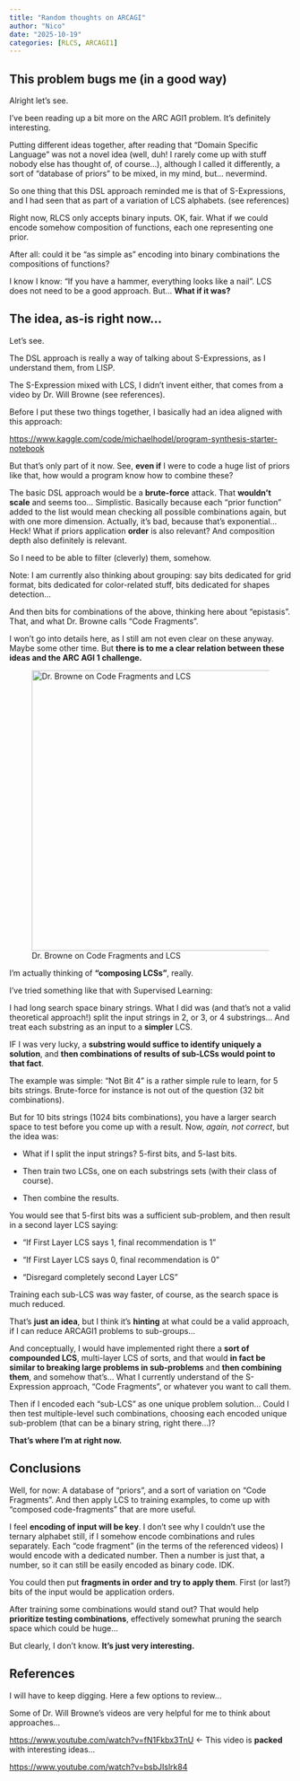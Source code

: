 ```yaml
---
title: "Random thoughts on ARCAGI"
author: "Nico"
date: "2025-10-19"
categories: [RLCS, ARCAGI1]
---
```


## This problem bugs me (in a good way)

Alright let's see.

I've been reading up a bit more on the ARC AGI1 problem. It's definitely interesting.

Putting different ideas together, after reading that "Domain Specific Language" was not a novel idea (well, duh! I rarely come up with stuff nobody else has thought of, of course...), although I called it differently, a sort of "database of priors" to be mixed, in my mind, but... nevermind.

So one thing that this DSL approach reminded me is that of S-Expressions, and I had seen that as part of a variation of LCS alphabets. (see references)

Right now, RLCS only accepts binary inputs. OK, fair. What if we could encode somehow composition of functions, each one representing one prior.

After all: could it be "as simple as" encoding into binary combinations the compositions of functions?

I know I know: "If you have a hammer, everything looks like a nail". LCS does not need to be a good approach. But... **What if it was?**

## The idea, as-is right now...

Let's see.

The DSL approach is really a way of talking about S-Expressions, as I understand them, from LISP.

The S-Expression mixed with LCS, I didn't invent either, that comes from a video by Dr. Will Browne (see references).

Before I put these two things together, I basically had an idea aligned with this approach:

<https://www.kaggle.com/code/michaelhodel/program-synthesis-starter-notebook>

But that's only part of it now. See, **even if** I were to code a huge list of priors like that, how would a program know how to combine these?

The basic DSL approach would be a **brute-force** attack. That **wouldn't scale** and seems too... Simplistic. Basically because each "prior function" added to the list would mean checking all possible combinations again, but with one more dimension. Actually, it's bad, because that's exponential... Heck! What if priors application **order** is also relevant? And composition depth also definitely is relevant.

So I need to be able to filter (cleverly) them, somehow.

Note: I am currently also thinking about grouping: say bits dedicated for grid format, bits dedicated for color-related stuff, bits dedicated for shapes detection...

And then bits for combinations of the above, thinking here about "epistasis". That, and what Dr. Browne calls "Code Fragments".

I won't go into details here, as I still am not even clear on these anyway. Maybe some other time. But **there is to me a clear relation between these ideas and the ARC AGI 1 challenge.**

![Dr. Browne on Code Fragments and LCS](Video_Intro_CodeFragments.png){width="500"}

I'm actually thinking of **"composing LCSs"**, really.

I've tried something like that with Supervised Learning:

I had long search space binary strings. What I did was (and that's not a valid theoretical approach!) split the input strings in 2, or 3, or 4 substrings... And treat each substring as an input to a **simpler** LCS.

IF I was very lucky, a **substring would suffice to identify uniquely a solution**, and **then combinations of results of sub-LCSs would point to that fact**.

The example was simple: "Not Bit 4" is a rather simple rule to learn, for 5 bits strings. Brute-force for instance is not out of the question (32 bit combinations).

But for 10 bits strings (1024 bits combinations), you have a larger search space to test before you come up with a result. Now, *again, not correct*, but the idea was:

-   What if I split the input strings? 5-first bits, and 5-last bits.

-   Then train two LCSs, one on each substrings sets (with their class of course).

-   Then combine the results.

You would see that 5-first bits was a sufficient sub-problem, and then result in a second layer LCS saying:

-   "If First Layer LCS says 1, final recommendation is 1"

-   "If First Layer LCS says 0, final recommendation is 0"

-   "Disregard completely second Layer LCS"

Training each sub-LCS was way faster, of course, as the search space is much reduced.

That's **just an idea**, but I think it's **hinting** at what could be a valid approach, if I can reduce ARCAGI1 problems to sub-groups...

And conceptually, I would have implemented right there a **sort of compounded LCS**, multi-layer LCS of sorts, and that would **in fact be similar to breaking large problems in sub-problems** and **then combining them**, and somehow that's... What I currently understand of the S-Expression approach, "Code Fragments", or whatever you want to call them.

Then if I encoded each "sub-LCS" as one unique problem solution... Could I then test multiple-level such combinations, choosing each encoded unique sub-problem (that can be a binary string, right there...)?

**That's where I'm at right now.**

## Conclusions

Well, for now: A database of "priors", and a sort of variation on "Code Fragments". And then apply LCS to training examples, to come up with "composed code-fragments" that are more useful.

I feel **encoding of input will be key**. I don't see why I couldn't use the ternary alphabet still, if I somehow encode combinations and rules separately. Each "code fragment" (in the terms of the referenced videos) I would encode with a dedicated number. Then a number is just that, a number, so it can still be easily encoded as binary code. IDK.

You could then put **fragments in order and try to apply them**. First (or last?) bits of the input would be application orders.

After training some combinations would stand out? That would help **prioritize testing combinations**, effectively somewhat pruning the search space which could be huge...

But clearly, I don't know. **It's just very interesting.**

## References

I will have to keep digging. Here a few options to review...

Some of Dr. Will Browne's videos are very helpful for me to think about approaches...

<https://www.youtube.com/watch?v=fN1Fkbx3TnU> \<- This video is **packed** with interesting ideas...

<https://www.youtube.com/watch?v=bsbJIslrk84>

